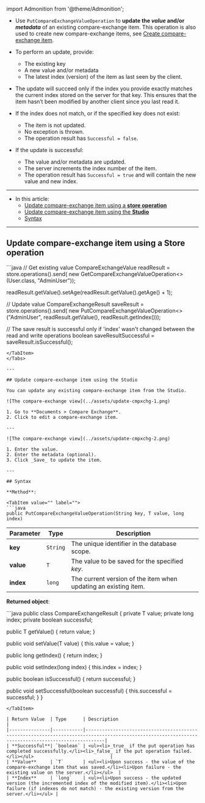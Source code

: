 ﻿import Admonition from '@theme/Admonition';

<Admonition type="note" title="">
    
* Use `PutCompareExchangeValueOperation` to **update the _value_ and/or _metadata_** of an existing compare-exchange item.
  This operation is also used to create new compare-exchange items, see [Create compare-exchange item](../compare-exchange/create-cmpxchg-items).

* To perform an update, provide:
  * The existing key
  * A new value and/or metadata
  * The latest index (version) of the item as last seen by the client.

* The update will succeed only if the index you provide exactly matches the current index stored on the server for that key.
  This ensures that the item hasn’t been modified by another client since you last read it.

* If the index does not match, or if the specified key does not exist:
  * The item is not updated.
  * No exception is thrown.
  * The operation result has `Successful = false`.
  
* If the update is successful:
  * The value and/or metadata are updated.
  * The server increments the index number of the item.
  * The operation result has `Successful = true` and will contain the new value and new index.

---

* In this article:  
  * [Update compare-exchange item using a **store operation**](../compare-exchange/update-cmpxchg-item#update-compare-exchange-item-using-a-store-operation)  
  * [Update compare-exchange item using the **Studio**](../compare-exchange/update-cmpxchg-item#update-compare-exchange-item-using-the-studio)  
  * [Syntax](../compare-exchange/update-cmpxchg-item#syntax)   

</Admonition>

---

## Update compare-exchange item using a Store operation

<Tabs groupId='languageSyntax'>
<TabItem value="Update_operation" label="Update_operation">
```java
// Get existing value
CompareExchangeValue<User> readResult
  = store.operations().send(
      new GetCompareExchangeValueOperation<>(User.class, "AdminUser"));

readResult.getValue().setAge(readResult.getValue().getAge() + 1);

// Update value
CompareExchangeResult<User> saveResult
  = store.operations().send(
      new PutCompareExchangeValueOperation<>("AdminUser", readResult.getValue(), readResult.getIndex()));

// The save result is successful only if 'index' wasn't changed between the read and write operations
boolean saveResultSuccessful = saveResult.isSuccessful();
```
</TabItem>
</Tabs>

---

## Update compare-exchange item using the Studio

You can update any existing compare-exchange item from the Studio.

![The compare-exchange view](../assets/update-cmpxchg-1.png)

1. Go to **Documents > Compare Exchange**.
2. Click to edit a compare-exchange item.

---

![The compare-exchange view](../assets/update-cmpxchg-2.png)

1. Enter the value.
2. Enter the metadata (optional).
3. Click _Save_ to update the item.

---

## Syntax

**Method**:

<TabItem value="" label="">
```java
public PutCompareExchangeValueOperation(String key, T value, long index)
```
</TabItem>

| Parameter    | Type     | Description                                    |
|--------------|----------|------------------------------------------------|
| **key**      | `String` | The unique identifier in the database scope.   |
| **value**    | `T`      | The value to be saved for the specified _key_. |
| **index**    | `long`   | The current version of the item when updating an existing item. |

**Returned object**:

<TabItem value="" label="">
```java
public class CompareExchangeResult<T> {
  private T value;
  private long index;
  private boolean successful;

  public T getValue() {
      return value;
  }

  public void setValue(T value) {
      this.value = value;
  }

  public long getIndex() {
      return index;
  }

  public void setIndex(long index) {
      this.index = index;
  }

  public boolean isSuccessful() {
      return successful;
  }

  public void setSuccessful(boolean successful) {
      this.successful = successful;
  }
}
```
</TabItem>

| Return Value  | Type      | Description                                                                                                                                       |
|---------------|-----------|---------------------------------------------------------------------------------------------------------------------------------------------------|
| **Successful**| `boolean` | <ul><li>_true_ if the put operation has completed successfully.</li><li>_false_ if the put operation failed.</li></ul>                            |
| **Value**     | `T`       | <ul><li>Upon success - the value of the compare-exchange item that was saved.</li><li>Upon failure - the existing value on the server.</li></ul>  |
| **Index**     | `long`    | <ul><li>Upon success - the updated version (the incremented index of the modified item).</li><li>Upon failure (if indexes do not match) - the existing version from the server.</li></ul> |
